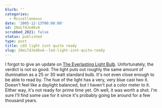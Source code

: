 ```yaml
---
blurb: ''
categories:
  - Miscellaneous
date: '2005-12-13T00:00:00'
id: 20eLTdJed6vA
scrubbed_2021: false
status: published
type: post
title: LED light isnt quite ready
slug: 20eLTdJed6vA--led-light-isnt-quite-ready
---
```


I forgot to give an update on
[The Everlasting Light Bulb](http://www.alanwsmith.com/blog/?p=144).
Unfortunately, the verdict is not so good. The light puts out
roughly the same amount of illumination as a 25 or 30 watt standard
bulb. It's not even close enough to be able to read by. The hue of
the light has a very, very blue cast two it. Doesn't feel like a
daylight balanced, but I haven't put a color meter to it. Either
way, it's not ready for prime time yet. Oh well, it was worth a
shot. I'm sure I'll find some use for it since it's probably going
be around for a few thousand years.
